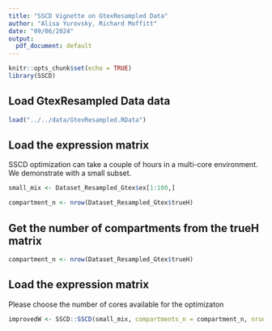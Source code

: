 ```yaml
---
title: "SSCD Vignette on GtexResampled Data"
author: "Alisa Yurovsky, Richard Moffitt"
date: "09/06/2024"
output:
  pdf_document: default
---
```


```r
knitr::opts_chunk$set(echo = TRUE)
library(SSCD)
```

## Load GtexResampled Data data

```r
load("../../data/GtexResampled.RData")
```

## Load the expression matrix 

SSCD optimization can take a couple of hours in a multi-core environment.  We demonstrate with a small subset.

```r
small_mix <- Dataset_Resampled_Gtex$ex[1:100,]

compartment_n <- nrow(Dataset_Resampled_Gtex$trueH)

```

## Get the number of compartments from the trueH matrix


```r

compartment_n <- nrow(Dataset_Resampled_Gtex$trueH)

```

## Load the expression matrix 

Please choose the number of cores available for the optimizaton

```r
improvedW <- SSCD::SSCD(small_mix, compartments_n = compartment_n, nrun = 200, nmf_seed = 124578, mvg = 1000, parallel_n = 10)

```


